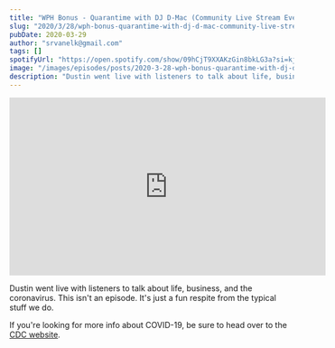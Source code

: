 ```yaml
---
title: "WPH Bonus - Quarantime with DJ D-Mac (Community Live Stream Event)"
slug: "2020/3/28/wph-bonus-quarantime-with-dj-d-mac-community-live-stream-event"
pubDate: 2020-03-29
author: "srvanelk@gmail.com"
tags: []
spotifyUrl: "https://open.spotify.com/show/09hCjT9XXAKzGin8bkLG3a?si=kjRZvQ1JTb6Ov3HVzSSlWA"
image: "/images/episodes/posts/2020-3-28-wph-bonus-quarantime-with-dj-d-mac-community-live-stream-event/WPH+Bonus+-+Quarantime+with+DJ+D-Mac.webp"
description: "Dustin went live with listeners to talk about life, business, and the coronavirus. This isn't an episode. It's just a fun respite from the typical stuff we do."
---
```


<iframe width="560" height="315" src="https://www.youtube.com/embed/nBYcWZ7-OLw" frameborder="0" allow="autoplay; encrypted-media" allowfullscreen></iframe>

Dustin went live with listeners to talk about life, business, and the coronavirus. This isn't an episode. It's just a fun respite from the typical stuff we do.

If you're looking for more info about COVID-19, be sure to head over to the [CDC website](https://www.cdc.gov/coronavirus/2019-ncov/index.html).
